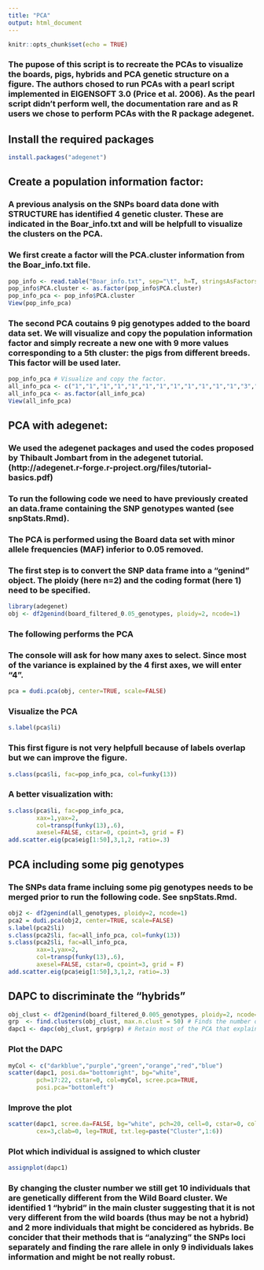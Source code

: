 ```yaml
---
title: "PCA"
output: html_document
---
```


```r
knitr::opts_chunk$set(echo = TRUE)
```

### The pupose of this script is to recreate the PCAs to visualize the boards, pigs, hybrids and PCA genetic structure on a figure. The authors chosed to run PCAs with a pearl script implemented in EIGENSOFT 3.0 (Price et al. 2006). As the pearl script didn't perform well, the documentation rare and as R users we chose to perform PCAs with the R package adegenet.

## Install the required packages 

```r
install.packages("adegenet")
```

## Create a population information factor: 

### A previous analysis on the SNPs board data done with STRUCTURE has identified 4 genetic cluster. These are indicated in the Boar_info.txt and will be helpfull to visualize the clusters on the PCA. 
### We first create a factor will the PCA.cluster information from the Boar_info.txt file.

```r
pop_info <- read.table("Boar_info.txt", sep="\t", h=T, stringsAsFactors = F)
pop_info$PCA.cluster <- as.factor(pop_info$PCA.cluster)
pop_info_pca <- pop_info$PCA.cluster
View(pop_info_pca)
```

### The second PCA coutains 9 pig genotypes added to the board data set. We will visualize and copy the population information factor and simply recreate a new one with 9 more values corresponding to a 5th cluster: the pigs from different breeds. This factor will be used later.

```r
pop_info_pca # Visualize and copy the factor.
all_info_pca <- c("1","1","1","1","1","1","1","1","1","1","1","1","3","3","3","3","3","3","3","3","3","3","3","3","3","3","3","3","3","3","3","3","3","3","3","2","1","2","1","2","2","2","1","hyb1","1","1","2","4","2","2","1","hyb3","1","1","1","2","1","1","1","2","2","2","2","2","2","2","2","2","2","hyb5","hyb2", "hyb6","2","hyb4","2","4","4","4","hyb8","4","4","4","hyb7", "hyb9","4","4","4","4","5","5","5","5","5","5","5","5","5")
all_info_pca <- as.factor(all_info_pca)
View(all_info_pca)
```

## PCA with adegenet:

### We used the adegenet packages and used the codes proposed by Thibault Jombart from in the adegenet tutorial. (http://adegenet.r-forge.r-project.org/files/tutorial-basics.pdf)
### To run the following code we need to have previously created an data.frame containing the SNP genotypes wanted (see snpStats.Rmd).
### The PCA is performed using the Board data set with minor allele frequencies (MAF) inferior to 0.05 removed.
### The first step is to convert the SNP data frame into a "genind" object. The ploidy (here n=2) and the coding format (here 1) need to be specified.

```r
library(adegenet)
obj <- df2genind(board_filtered_0.05_genotypes, ploidy=2, ncode=1)
```

### The following performs the PCA
### The console will ask for how many axes to select. Since most of the variance is explained by the 4 first axes, we will enter "4".

```r
pca = dudi.pca(obj, center=TRUE, scale=FALSE)
```

### Visualize the PCA

```r
s.label(pca$li)
```

### This first figure is not very helpfull because of labels overlap but we can improve the figure.

```r
s.class(pca$li, fac=pop_info_pca, col=funky(13))
```

### A better visualization with:

```r
s.class(pca$li, fac=pop_info_pca,
        xax=1,yax=2,
        col=transp(funky(13),.6),
        axesel=FALSE, cstar=0, cpoint=3, grid = F)
add.scatter.eig(pca$eig[1:50],3,1,2, ratio=.3)
```

## PCA including some pig genotypes

### The SNPs data frame incluing some pig genotypes needs to be merged prior to run the following code. See snpStats.Rmd.

```r
obj2 <- df2genind(all_genotypes, ploidy=2, ncode=1)
pca2 = dudi.pca(obj2, center=TRUE, scale=FALSE)
s.label(pca2$li)
s.class(pca2$li, fac=all_info_pca, col=funky(13))
s.class(pca2$li, fac=all_info_pca,
        xax=1,yax=2,
        col=transp(funky(13),.6),
        axesel=FALSE, cstar=0, cpoint=3, grid = F)
add.scatter.eig(pca$eig[1:50],3,1,2, ratio=.3)
```

## DAPC to discriminate the "hybrids"

```r
obj_clust <- df2genind(board_filtered_0.005_genotypes, ploidy=2, ncode=1)
grp  <- find.clusters(obj_clust, max.n.clust = 50) # Finds the number of groups, here we pick 9 and retain most of the PCA that explain the variance.
dapc1 <- dapc(obj_clust, grp$grp) # Retain most of the PCA that explain the variance. Retain 4 discriminants.
```

### Plot the DAPC

```r
myCol <- c("darkblue","purple","green","orange","red","blue")
scatter(dapc1, posi.da="bottomright", bg="white",
        pch=17:22, cstar=0, col=myCol, scree.pca=TRUE,
        posi.pca="bottomleft")
```

### Improve the plot

```r
scatter(dapc1, scree.da=FALSE, bg="white", pch=20, cell=0, cstar=0, col=myCol, solid=.4,
        cex=3,clab=0, leg=TRUE, txt.leg=paste("Cluster",1:6))
```

### Plot which individual is assigned to which cluster

```r
assignplot(dapc1)
```

### By changing the cluster number we still get 10 individuals that are genetically different from the Wild Board cluster. We identified 1 "hybrid" in the main cluster suggesting that it is not very different from the wild boards (thus may be not a hybrid) and 2 more individuals that might be concidered as hybrids. Be concider that their methods that is "analyzing" the SNPs loci separately and finding the rare allele in only 9 individuals lakes information and might be not really robust.

